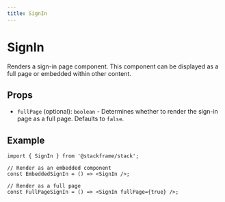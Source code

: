 ```yaml
---
title: SignIn
---
```


# SignIn

Renders a sign-in page component. This component can be displayed as a full page or embedded within other content.

## Props

- `fullPage` (optional): `boolean` - Determines whether to render the sign-in page as a full page. Defaults to `false`.

## Example

```tsx
import { SignIn } from '@stackframe/stack';

// Render as an embedded component
const EmbeddedSignIn = () => <SignIn />;

// Render as a full page
const FullPageSignIn = () => <SignIn fullPage={true} />;
```